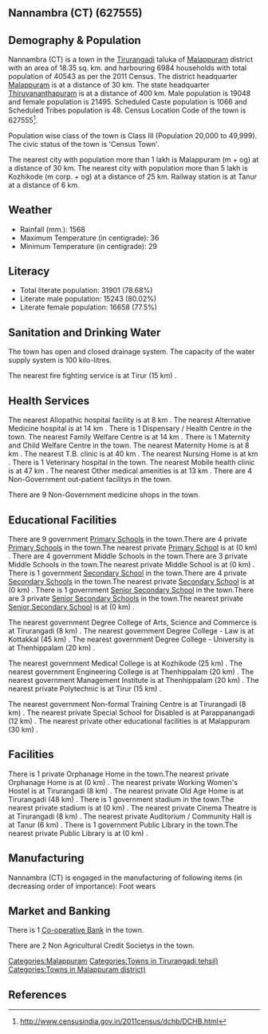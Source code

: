{{Infobox settlement
| name=Nannambra (CT)
| native_name=
| native_name_lang=
| other_name=
| nickname=
| settlement_type=Town
| image_skyline=
| image_alt=
| image_caption=
| pushpin_map=India Kerala
| pushpin_label_position=right
| pushpin_map_alt=
| pushpin_map_caption=Location in Kerala, India
| latd=
| latm=
| lats=
| latNS=
| longd=
| longm=
| longs=
| longEW=
| coordinates_display=inline,title
| subdivision_type=Country
| subdivision_name={{flag|India}}
| subdivision_type1=[[States and territories of India|State]]
| subdivision_name1=Kerala 
| subdivision_type2=[[List of districts of India|District]]
| subdivision_name2=Malappuram
| subdivision_type3=Tahsil
| subdivision_name3=Tirurangadi
| website=
| established_title=<!-- Established -->
| established_date=
| founder=
| named_for=
| government_type=
| governing_body=
| unit_pref=Metric
| area_footnotes=
| area_rank=
| area_total_km2=18.35
| elevation_footnotes=
| elevation_m=
| population_total=40543
| population_as_of=2011
| population_rank=
| population_density_km2=2209
| population_demonym=
| population_footnotes=
| demographics_type1=Languages=
| demographics1_title1=Official=
| demographics1_info1=[[Malayalam language|Malayalam]]
| timezone1=[[Indian Standard Time|IST]]
| utc_offset1==+5:30
| postal_code_type=[[Postal Index Number|PIN]]
| postal_code=
| area_code_type=Telephone code
| area_code=
| registration_plate=
| blank1_name_sec1=Nearest city
| blank1_info_sec1=[[Malappuram (m + og)]]
| blank2_name_sec1=[[Human sex ratio|Sex ratio]]
| blank2_info_sec1=1128
| blank3_name_sec1=Literacy
| blank3_info_sec1=78.68%
| blank1_name_sec2=[[2011 Census of India|2011 census]] code
| blank1_info_sec2=627555
| footnotes=
}}

== Nannambra (CT) (627555) ==

== Demography & Population ==

Nannambra (CT) is a town in the [[Tirurangadi]] taluka of [[Malappuram]] district with an area of 18.35 sq. km. and harbouring 6984 households with total population of 40543 as per the 2011 Census. The district headquarter [[Malappuram]] is at a distance of 30 km. The state headquarter [[Thiruvananthapuram]] is at a distance of 400 km. Male population is 19048 and female population is 21495. Scheduled Caste population is 1066 and Scheduled Tribes population is 48. Census Location Code of the town is 627555<ref>http://www.censusindia.gov.in/2011census/dchb/DCHB.html</ref>.

Population wise class of the town is Class III (Population 20,000 to 49,999).
The civic status of the town is 'Census Town'.

The nearest city with population more than 1 lakh is Malappuram (m + og) at a distance of 30 km. The nearest city with population more than 5 lakh is Kozhikode (m corp. + og) at a distance of 25 km. Railway station is at Tanur at a distance of 6 km.


== Weather ==  
* Rainfall (mm.): 1568 
* Maximum Temperature (in centigrade): 36
* Minimum Temperature (in centigrade): 29


== Literacy ==  
* Total literate population: 31901 (78.68%)
* Literate male population: 15243 (80.02%)
* Literate female population: 16658 (77.5%)


== Sanitation and Drinking Water ==  
The town has open and closed drainage system.
The capacity of the water supply system is 100 kilo-litres.

The nearest fire fighting service is at Tirur (15 km) .


== Health Services ==
The nearest Allopathic hospital facility is at 8 km .
The nearest Alternative Medicine hospital is at 14 km .
There is 1 Dispensary / Health Centre in the town.
The nearest Family Welfare Centre is at 14 km .
There is 1 Maternity and Child Welfare Centre in the town.
The nearest Maternity Home is at 8 km .
The nearest T.B. clinic is at 40 km .
The nearest Nursing Home is at  km .
There is 1 Veterinary hospital in the town.
The nearest Mobile health clinic is at 47 km .
The nearest Other medical amenities is at 13 km .
There are 4 Non-Government out-patient facilitys in the town.


There are 9 Non-Government medicine shops in the town.


== Educational Facilities ==
There are 9 government [[Primary School]]s in the town.There are 4 private [[Primary School]]s in the town.The nearest private [[Primary School]] is at  (0 km) .
There are 4 government Middle Schools in the town.There are 3 private Middle Schools in the town.The nearest private Middle School is at  (0 km) .
There is 1 government [[Secondary School]] in the town.There are 4 private [[Secondary School]]s in the town.The nearest private [[Secondary School]] is at  (0 km) .
There is 1 government [[Senior Secondary School]] in the town.There are 3 private [[Senior Secondary School]]s in the town.The nearest private [[Senior Secondary School]] is at  (0 km) .
 
 
 
 
 
The nearest government Degree College of Arts, Science and Commerce is at Tirurangadi (8 km) .
The nearest government Degree College - Law is at Kottakkal  (45 km) .
The nearest government Degree College - University is at Thenhippalam (20 km) .
 
The nearest government Medical College is at Kozhikode (25 km) .
The nearest government Engineering College is at Thenhippalam (20 km) .
The nearest government Management Institute is at Thenhippalam (20 km) .
The nearest private Polytechnic is at Tirur (15 km) .
 
The nearest government Non-formal Training Centre is at Tirurangadi (8 km) .
The nearest private Special School for Disabled is at Parappanangadi (12 km) .
The nearest private other educational facilities is at Malappuram (30 km) .


== Facilities ==
There is 1 private Orphanage Home in the town.The nearest private Orphanage Home is at  (0 km) .
The nearest private Working Women's Hostel is at Tirurangadi (8 km) .
The nearest private Old Age Home is at Tirurangadi (48 km) .
There is 1 government stadium in the town.The nearest private stadium is at  (0 km) .
The nearest private Cinema Theatre is at Tirurangadi (8 km) .
The nearest private Auditorium / Community Hall is at Tanur (6 km) .
There is 1 government Public Library in the town.The nearest private Public Library is at  (0 km) .


== Manufacturing ==
Nannambra (CT) is engaged in the manufacturing of following items (in decreasing order of importance): Foot wears


== Market and Banking ==


There is 1 [[Co-operative Bank]] in the town.

There are 2 Non Agricultural Credit Societys in the town.


[[Categories:Malappuram]]
[[Categories:Towns in Tirurangadi tehsil)]]
[[Categories:Towns in Malappuram district)]]


== References ==
{{Reflist}}


